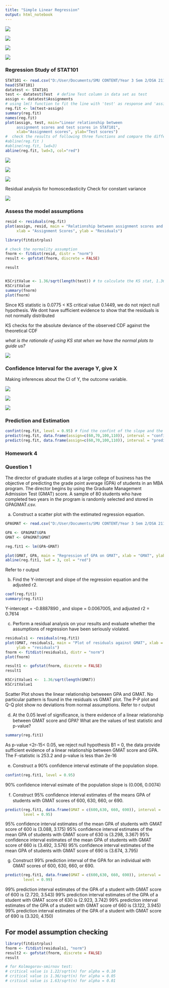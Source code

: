 ```yaml
---
title: "Simple Linear Regression"
output: html_notebook
---
```


![](p15.png)

![](p16.png)

![](p17.png)

![](p18.png)


### Regression Study of STAT101

```r
STAT101 <- read.csv("D:/User/Documents/SMU CONTENT/Year 3 Sem 2/DSA 211/week4/STAT101.csv")
head(STAT101)
datatest <- STAT101
test <- datatest$Test  # define Test column in data set as test
assign <- datatest$Assignments
# using lm() function to fit the line with 'test' as response and 'assign' as predictor 
reg.fit <- lm(test~assign) 
summary(reg.fit)
names(reg.fit)
plot(assign, test, main="Linear relationship between 
     assignment scores and test scores in STAT101", 
     xlab="Assignment scores", ylab="Test scores")
#  check the results of following three functions and compare the different results
#abline(reg.fit )  
#abline(reg.fit, lwd=3)
abline(reg.fit, lwd=3, col="red")
```



![](p19.png)

![](p20.png)

![](p21.png)

Residual analysis for homoscedasticity
Check for constant variance

![](p22.png)

### Assess the model assumptions

```r
resid <- residuals(reg.fit)
plot(assign, resid, main = "Relationship between assignment scores and residuals",
     xlab = "Assignment Scores", ylab = "Residuals")
```

```r
library(fitdistrplus)
```


```r
# check the normality assumption
fnorm <- fitdist(resid, distr = "norm")
result <- gofstat(fnorm, discrete = FALSE)

result



```

```r

KSCritValue <- 1.36/sqrt(length(test)) # to calculate the KS stat, 1.36 / sqrt of sample size
KSCritValue 
summary(fnorm)
plot(fnorm)


```


Since KS statistic is 0.0775 < KS critical value 0.1449, we do not reject null hypothesis. We dont have sufficient evidence to show that the residuals is not normally distributed

KS checks for the absolute deviance of the observed CDF against the theoretical CDF

*what is the rationale of using KS stat when we have the normal plots to guide us?*

![](p23.png)


### Confidence Interval for the average Y, give X

Making inferences about the CI of Y, the outcome variable. 


![](p24.png)


![](p25.png)


![](p26.png)


### Prediction and Estimation 

```r
confint(reg.fit, level = 0.95) # find the confint of the slope and the intercept
predict(reg.fit, data.frame(assign=c(60,70,100,110)), interval = "confidence", level = 0.95)
predict(reg.fit, data.frame(assign=c(60,70,100,110)), interval = "prediction", level = 0.95)
```





### Homework 4

### Question 1
The director of graduate studies at a large college of business has the objective of predicting the grade point average (GPA) of students in an MBA program. The director begins by using the Graduate Management Admission Test (GMAT) score. A sample of 80 students who have completed two years in the program is randomly selected and stored in GPAGMAT.csv.

(a) Construct a scatter plot with the estimated regression equation. 
```r
GPAGMAT <- read.csv("D:/User/Documents/SMU CONTENT/Year 3 Sem 2/DSA 211/week4/GPAGMAT.csv")

GPA <- GPAGMAT$GPA
GMAT <- GPAGMAT$GMAT

reg.fit1 <- lm(GPA~GMAT)

plot(GMAT, GPA, main = "Regression of GPA on GMAT", xlab = "GMAT", ylab = "GPA")
abline(reg.fit1, lwd = 3, col = "red")

```

Refer to r output 


(b) Find the Y-intercept and slope of the regression equation and the adjusted r2. 

```r
coef(reg.fit1)
summary(reg.fit1)
```
Y-intercept = -0.8887890 , and slope = 0.0067005, and adjusted r2 = 0.7614 



(c) Perform a residual analysis on your results and evaluate whether the assumptions of regression have been seriously violated. 

```r
residuals1 <- residuals(reg.fit1)
plot(GMAT, residuals1, main = "Plot of residuals against GMAT", xlab = 'GMAT',
     ylab = "residuals")
fnorm <- fitdist(residuals1, distr = "norm")
plot(fnorm)

```


```r
result1 <- gofstat(fnorm, discrete = FALSE)
result1

KSCritValue1 <-  1.36/sqrt(length(GMAT))
KSCritValue1
```


Scatter Plot shows the linear relationship betweeen GPA and GMAT. No particular pattern is found in the residuals vs GMAT plot. The P-P plot and Q-Q plot show no deviations from normal assumptions. Refer to r output


(d) At the 0.05 level of signiﬁcance, is there evidence of a linear relationship between GMAT score and GPA? What are the values of test statistic and p-value? 


```r
summary(reg.fit1)

```


As p-value <2r-15< 0.05, we reject null hypothesis B1 = 0, the data provide sufficient evidence of a linear relationship between GMAT score and GPA. The F-statistic is 253.2 and p-value is less than 2e-16



(e) Construct a 90% conﬁdence interval estimate of the population slope. 

```r

confint(reg.fit1, level = 0.95)

```

90% confidence interval esimate of the population slope is (0.006, 0.0074)

(f) Construct 95% conﬁdence interval estimates of the means GPA of students with GMAT scores of 600, 630, 660, or 690. 


```r
predict(reg.fit1, data.frame(GMAT = c(600,630, 660, 690)), interval = 'confidence',
        level = 0.95)
```

95% confidence interval estimates of the mean GPA of students with GMAT score of 600 is (3.088,  3.175) 
95% confidence interval estimates of the mean GPA of students with GMAT score of 630 is (3.298,  3.367) 
95% confidence interval estimates of the mean GPA of students with GMAT score of 660 is (3.492,  3.576) 
95% confidence interval estimates of the mean GPA of students with GMAT score of 690 is (3.674,  3.795) 
 

(g) Construct 99% prediction interval of the GPA for an individual with GMAT scores of 600, 630, 660, or 690.

```r
predict(reg.fit1, data.frame(GMAT = c(600,630, 660, 690)), interval = 'prediction',
        level = 0.99)
```

99% prediction interval estimates of the GPA of a student with GMAT score of 600 is  (2.720,   3.543) 
99% prediction interval estimates of the GPA of a student with GMAT score of 630 is  (2.923,  3.742) 
99% prediction interval estimates of the GPA of a student with GMAT score of 660 is  (3.122,  3.945) 
99% prediction interval estimates of the GPA of a student with GMAT score of 690 is  (3.320,  4.150) 
 
 
 
 
## For model assumption checking

```r
library(fitdistrplus)
fnorm <- fitdist(residuals1, "norm")
result2 <- gofstat(fnorm, discrete = FALSE)
result

# for Kolmogorov-smirnov test:
# critical value is 1.22/sqrt(n) for alpha = 0.10
# critical value is 1.36/sqrt(n) for alpha = 0.05
# critical value is 1.63/sqrt(n) for alpha = 0.01

```


